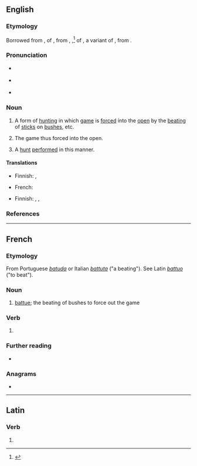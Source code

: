 ==English==
{{was wotd|2018|November|25}}

===Etymology===
Borrowed from {{bor|en|fr|battue}}, {{glossary|feminine}} {{glossary|singular}} {{glossary|past}} {{glossary|participle}} of {{m|fr|battre||to beat; to defeat}}, from {{der|en|LL.|battere}}, {{der|en|la|battuēre}},<ref>{{R:Oxford Dictionaries Online}}</ref> {{glossary|present}} {{glossary|active}} {{glossary|infinitive}} of {{m|la|battō}}, a variant of {{m|la|battuō||to beat; to fight}}, from {{der|en|ine-pro|*bʰuH-|*bʰew-|to hit, strike}}.

===Pronunciation===
* {{a|RP}} {{IPA|/bəˈt(j)uː/|lang=en}}
* {{a|GA}} {{IPA|/bæˈtu/|lang=en}}
* {{hyphenation|bat|tue|lang=en}}

===Noun===
{{en-noun|~}}

# {{lb|en|hunting|uncountable}} A form of [[hunting#Noun|hunting]] in which [[game#Noun|game]] is [[force#Verb|forced]] into the [[open#Noun|open]] by the [[beating#Noun|beating]] of [[stick#Noun|sticks]] on [[bush]]es, etc. {{defdate|from early 19th c.}}
# {{lb|en|hunting|uncountable}} The game thus forced into the open.
# {{lb|en|hunting|countable}} A [[hunt#Noun|hunt]] [[perform]]ed in this manner.

====Translations====
{{trans-top|form of hunting}}
* Finnish: {{t+|fi|ajometsästys}}, {{t|fi|ajopyynti}}
{{trans-mid}}
* French: {{t+|fr|battue|f}}
{{trans-bottom}}

{{trans-top|game thus forced into the open}}
{{trans-mid}}
{{trans-bottom}}

{{trans-top|hunt performed in this manner}}
* Finnish: {{t+|fi|ajojahti}}, {{t+|fi|ajometsästys}}, {{t|fi|ajopyynti}}
{{trans-mid}}
{{trans-bottom}}

===References===
<references />

----

==French==

===Etymology===
From Portuguese ''[[batuda]]'' or Italian ''[[battuta]]'' ("a beating"). See Latin ''[[battuo]]'' ("to beat").

===Noun===
{{fr-noun|f}}

# [[#English|battue]]; the beating of bushes to force out the game

===Verb===
{{head|fr|past participle form}}

# {{feminine singular past participle of|battre|lang=fr|nocat=1}}

===Further reading===
* {{R:TLFi}}

===Anagrams===
* {{l|fr|ébattu}}

----

==Latin==

===Verb===
{{la-verb-form|battue}}

# {{inflection of|battuō||2|s|pres|act|imp|lang=la}}